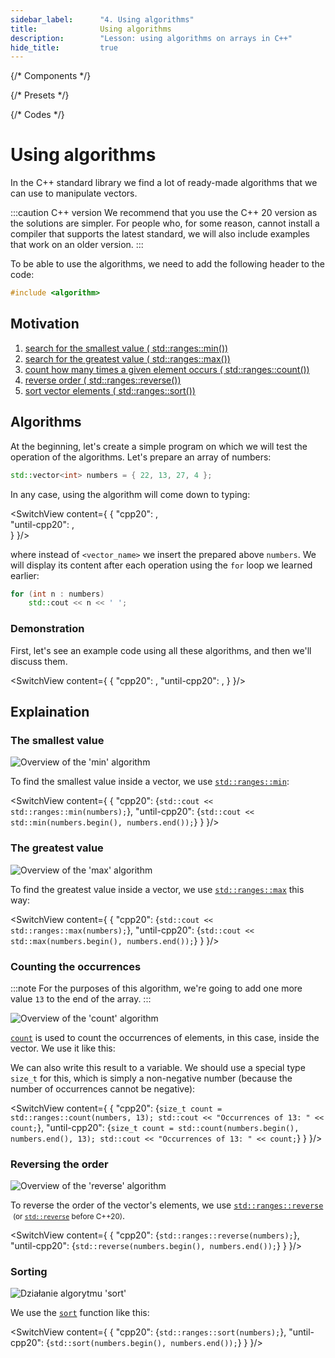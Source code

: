 ```yaml
---
sidebar_label:		"4. Using algorithms"
title:				Using algorithms
description:		"Lesson: using algorithms on arrays in C++"
hide_title:			true
---
```


{/* Components */}

{/* Presets */}

{/* Codes */}


<NotFinished />

# Using algorithms

In the C++ standard library we find a lot of ready-made algorithms
that we can use to manipulate vectors.

:::caution C++ version
We recommend that you use the C++ 20 version as the solutions are simpler.
For people who, for some reason, cannot install a compiler that supports the latest standard,
we will also include examples that work on an older version.
:::

To be able to use the algorithms, we need to add the following header to the code:

```cpp
#include <algorithm>
```

## Motivation

1. [search for the smallest value ( std::ranges::min())](#the-smallest-value)
2. [search for the greatest value ( std::ranges::max())](#the-greatest-value)
3. [count how many times a given element occurs ( std::ranges::count())](#counting-the-occurrences)
4. [reverse order ( std::ranges::reverse())](#reversing-order)
5. [sort vector elements ( std::ranges::sort())](#sorting)

## Algorithms

At the beginning, let's create a simple program on which we will test the operation
of the algorithms. Let's prepare an array of numbers:

```cpp title="🔹 Numbers array"
std::vector<int> numbers = { 22, 13, 27, 4 };
```

In any case, using the algorithm will come down to typing:

<SwitchView content={
		{
			"cpp20":		<AlgoIntroExampleCpp20 />,		
			"until-cpp20":	<AlgoIntroExampleUntilCpp20 />,		
		}
	}/>

where instead of `<vector_name>` we insert the prepared above `numbers`.
We will display its content after each operation using the `for` loop we learned earlier:

```cpp title="🔹 Displaying each number in an array"
for (int n : numbers)
	std::cout << n << ' ';
```

### Demonstration

First, let's see an example code using all these algorithms, and then we'll discuss them.

<SwitchView content={
		{
			"cpp20":		<AlgosOverviewCpp20 />,
			"until-cpp20":	<AlgosOverviewUntilCpp20 />,
		}
	}/>

## Explaination

### The smallest value

<Image center border maxheight="250px"
		src="/img/tutorials/course/basic/arrays/algo-min.gif"
		alt="Overview of the 'min' algorithm"
	/>
<br/>

To find the smallest value inside a vector, we use [`std::ranges::min`](/docs/std/algo/ranges/min):


<SwitchView content={
		{
			"cpp20":
<CodeBlock language="cpp">{`
std::cout << std::ranges::min(numbers);
`}</CodeBlock>,
			"until-cpp20":	<CodeBlock language="cpp">{`
std::cout << std::min(numbers.begin(), numbers.end());
`}</CodeBlock>
		}
	}/>

### The greatest value

<Image center border maxheight="250px"
		src="/img/tutorials/course/basic/arrays/algo-max.gif"
		alt="Overview of the 'max' algorithm"
	/>
<br/>

To find the greatest value inside a vector, we use [`std::ranges::max`](/docs/std/algo/ranges/max) this way:

<SwitchView content={
		{
			"cpp20": <CodeBlock language="cpp">{`
std::cout << std::ranges::max(numbers);
`}</CodeBlock>,
			"until-cpp20":	<CodeBlock language="cpp">{`
std::cout << std::max(numbers.begin(), numbers.end());
`}</CodeBlock>
		}
	}/>

### Counting the occurrences

:::note
For the purposes of this algorithm, we're going to add one more value `13` to the end of the array.
:::

<Image center border maxheight="250px"
		src="/img/tutorials/course/basic/arrays/algo-count.gif"
		alt="Overview of the 'count' algorithm"
	/>
<br/>

[`count`](/docs/std/algo/ranges/count) is used to count the occurrences of elements, in this case, inside the vector. We use it like this:

We can also write this result to a variable. We should use a special type `size_t` for this,
which is simply a non-negative number (because the number of occurrences cannot be negative):

<SwitchView content={
		{
			"cpp20": <CodeBlock language="cpp">{`
size_t count = std::ranges::count(numbers, 13);
std::cout << "Occurrences of 13: " << count;
`}</CodeBlock>,
			"until-cpp20":	<CodeBlock language="cpp">{`
size_t count = std::count(numbers.begin(), numbers.end(), 13);
std::cout << "Occurrences of 13: " << count;
`}</CodeBlock>
		}
	}/>

### Reversing the order

<Image center border maxheight="250px"
		src="/img/tutorials/course/basic/arrays/algo-reverse.gif"
		alt="Overview of the 'reverse' algorithm"
	/>
<br/>

To reverse the order of the vector's elements, we use [`std::ranges::reverse`](/docs/std/algo/ranges/reverse/)
&nbsp;<small>(or [`std::reverse`](/docs/std/algo/reverse/) before C++20)</small>.

<SwitchView content={
		{
			"cpp20": <CodeBlock language="cpp">{`
std::ranges::reverse(numbers);
`}</CodeBlock>,
			"until-cpp20": <CodeBlock language="cpp">{`
std::reverse(numbers.begin(), numbers.end());
`}</CodeBlock>
		}
	}/>

### Sorting

<Image center border maxheight="250px"
		src="/img/tutorials/course/basic/arrays/algo-sort.gif"
		alt="Działanie algorytmu 'sort'"
	/>
<br/>

We use the [`sort`](/docs/std/algo/ranges/sort/) function like this:

<SwitchView content={
		{
			"cpp20": <CodeBlock language="cpp">{`
std::ranges::sort(numbers);
`}</CodeBlock>,
			"until-cpp20": <CodeBlock language="cpp">{`
std::sort(numbers.begin(), numbers.end());
`}</CodeBlock>
		}
	}/>
